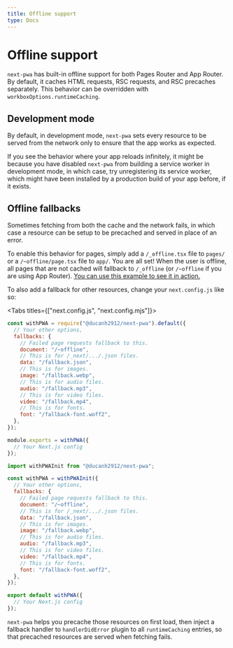 ```yaml
---
title: Offline support
type: Docs
---
```


# Offline support

`next-pwa` has built-in offline support for both Pages Router and App Router. By default, it caches HTML requests, RSC requests, and RSC precaches
separately. This behavior can be overridden with `workboxOptions.runtimeCaching`.

## Development mode

By default, in development mode, `next-pwa` sets every resource to be served from the network only to ensure that the app works as expected.

If you see the behavior where your app reloads infinitely, it might be because you have disabled `next-pwa` from building a service worker in
development mode, in which case, try unregistering its service worker, which might have been installed by a production build of your app before,
if it exists.

## Offline fallbacks

Sometimes fetching from both the cache and the network fails, in which case a resource can be setup to be precached and served in place of an error.

To enable this behavior for pages, simply add a `/_offline.tsx` file to `pages/` or a `/~offline/page.tsx` file to `app/`. You are all set!
When the user is offline, all pages that are not cached will fallback to `/_offline` (or `/~offline` if you are using App Router).
[You can use this example to see it in action.](https://github.com/DuCanhGH/next-pwa/tree/master/examples/offline-fallback-v2)

To also add a fallback for other resources, change your `next.config.js` like so:

<Tabs titles={["next.config.js", "next.config.mjs"]}>

```js
const withPWA = require("@ducanh2912/next-pwa").default({
  // Your other options,
  fallbacks: {
    // Failed page requests fallback to this.
    document: "/~offline",
    // This is for /_next/.../.json files.
    data: "/fallback.json",
    // This is for images.
    image: "/fallback.webp",
    // This is for audio files.
    audio: "/fallback.mp3",
    // This is for video files.
    video: "/fallback.mp4",
    // This is for fonts.
    font: "/fallback-font.woff2",
  },
});

module.exports = withPWA({
  // Your Next.js config
});
```

```js
import withPWAInit from "@ducanh2912/next-pwa";

const withPWA = withPWAInit({
  // Your other options,
  fallbacks: {
    // Failed page requests fallback to this.
    document: "/~offline",
    // This is for /_next/.../.json files.
    data: "/fallback.json",
    // This is for images.
    image: "/fallback.webp",
    // This is for audio files.
    audio: "/fallback.mp3",
    // This is for video files.
    video: "/fallback.mp4",
    // This is for fonts.
    font: "/fallback-font.woff2",
  },
});

export default withPWA({
  // Your Next.js config
});
```

</Tabs>

`next-pwa` helps you precache those resources on first load, then inject a fallback handler to `handlerDidError` plugin to all
`runtimeCaching` entries, so that precached resources are served when fetching fails.
